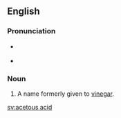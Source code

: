 ==English==

===Pronunciation===
* {{a|US}} {{IPA|/əˈsiːtəs ˈæsɪd/|lang=en}}
* {{audio|en-us-acetous acid.ogg|Audio (US)|lang=en}}

===Noun===
{{en-noun|-}}

# A name formerly given to [[vinegar]].

[[sv:acetous acid]]